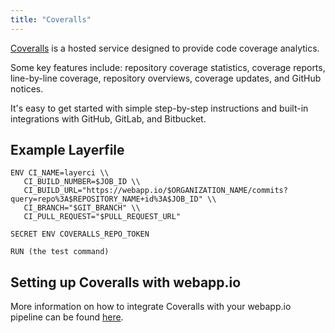 ```yaml
---
title: "Coveralls"
---
```


[Coveralls](https://coveralls.io/) is a hosted service designed to provide code
coverage analytics.

Some key features include: repository coverage statistics, coverage reports,
line-by-line coverage, repository overviews, coverage updates, and GitHub
notices.

It's easy to get started with simple step-by-step instructions and built-in
integrations with GitHub, GitLab, and Bitbucket.

## Example Layerfile

```docker Layerfile
ENV CI_NAME=layerci \\
   CI_BUILD_NUMBER=$JOB_ID \\
   CI_BUILD_URL="https://webapp.io/$ORGANIZATION_NAME/commits?query=repo%3A$REPOSITORY_NAME+id%3A$JOB_ID" \\
   CI_BRANCH="$GIT_BRANCH" \\
   CI_PULL_REQUEST="$PULL_REQUEST_URL"

SECRET ENV COVERALLS_REPO_TOKEN

RUN (the test command)
```

## Setting up Coveralls with webapp.io

More information on how to integrate Coveralls with your webapp.io pipeline can
be found [here](https://docs.coveralls.io/supported-ci-services).
